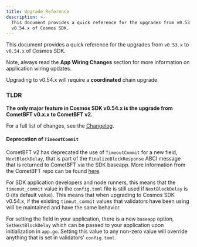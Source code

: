 ```yaml
---
title: Upgrade Reference
description: >-
  This document provides a quick reference for the upgrades from v0.53.x to
  v0.54.x of Cosmos SDK.
---
```


This document provides a quick reference for the upgrades from `v0.53.x` to `v0.54.x` of Cosmos SDK.

Note, always read the **App Wiring Changes** section for more information on application wiring updates.

Upgrading to v0.54.x will require a **coordinated** chain upgrade.

### TLDR

**The only major feature in Cosmos SDK v0.54.x is the upgrade from CometBFT v0.x.x to CometBFT v2.**

For a full list of changes, see the [Changelog](https://github.com/cosmos/cosmos-sdk/blob/release/v0.54.x/CHANGELOG.md).

#### Deprecation of `TimeoutCommit`

CometBFT v2 has deprecated the use of `TimeoutCommit` for a new field, `NextBlockDelay`, that is part of the
`FinalizeBlockResponse` ABCI message that is returned to CometBFT via the SDK baseapp.  More information from
the CometBFT repo can be found [here](https://github.com/cometbft/cometbft/blob/88ef3d267de491db98a654be0af6d791e8724ed0/spec/abci/abci%2B%2B_methods.md?plain=1#L689).

For SDK application developers and node runners, this means that the `timeout_commit` value in the `config.toml` file
is still used if `NextBlockDelay` is 0 (its default value).  This means that when upgrading to Cosmos SDK v0.54.x, if
the existing `timout_commit` values that validators have been using will be maintained and have the same behavior.

For setting the field in your application, there is a new `baseapp` option, `SetNextBlockDelay` which can be passed to your application upon
initialization in `app.go`.  Setting this value to any non-zero value will override anything that is set in validators' `config.toml`.
